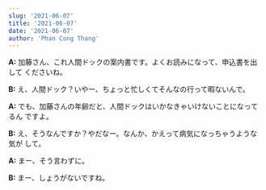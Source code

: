 ```yaml
---
slug: '2021-06-07'
title: '2021-06-07'
date: '2021-06-07'
author: 'Phan Cong Thang'
---
```


**A:** 加藤さん、これ人間ドックの案内書です。よくお読みになって、申込書を出して
くださいね。

**B:** え、人間ドック？いやー、ちょっと忙しくてそんなの行って暇ないんで。

**A:** でも、加藤さんの年齢だと、人間ドックはいかなきゃいけないことになってるん
ですよ。

**B:** え、そうなんですか？やだなー。なんか、かえって病気になっちゃうような気が
して。

**A:** まー、そう言わずに。

**B:** まー、しょうがないですね。
